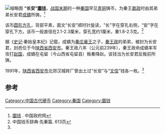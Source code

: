 [[File:Changan_Coin.jpg|缩略图]]
'''“长安”[[圜钱|圜钱]]'''，[[战国时期|战国末期]]的一种[[秦国|秦国]]罕见[[青铜|青铜]]铸币，为秦王[[嬴政|嬴政]]时由其弟弟长安君[[成蟜|成蟜]]所铸。<ref name=zf>[http://www.gov.cn/test/2006-05/09/content_276200.htm 圜钱] {{Wayback|url=http://www.gov.cn/test/2006-05/09/content_276200.htm |date=20181002065344 }}. 中国政府网</ref>

该币[[圆形方孔钱|圆形方孔]]，背部平素，面文“长安”顺时针旋读，“长”字在穿孔右侧，“安”字在穿孔下方。该币一般直径在2.1-2.3厘米，穿孔宽约1厘米，重1.8-2.5克。<ref>中国钱币辞典·先秦篇. 613页</ref>

据《[[史记|史记]]·秦始皇本纪》记载，成蟜为[[秦庄襄王|秦庄襄王]]之子，[[秦王政|秦王政]]的弟弟，被封为长安君，封邑位于今[[陕西省|陕西省]][[西安市|西安市]]。秦王政八年（公元前239年），秦王政命成蟜率军攻打[[赵国|赵国]]，成蟜在屯留（今山西省屯留县）叛秦降赵。该钱当为长安君反叛前所铸。

1991年，[[陕西省|陕西省]][[西安市|西安市]]北郊汉城砖厂曾出土过“长安”与“[[文信圜钱|文信]]”钱各一枚。<ref name=zf/>

== 参考 ==
{{reflist}}

{{先秦货币|cat|Changan}}
{{Coin-stub}}

[[Category:中国古代硬币|Category:中国古代硬币]]
[[Category:秦国|Category:秦国]]
[[Category:圜钱|Category:圜钱]]